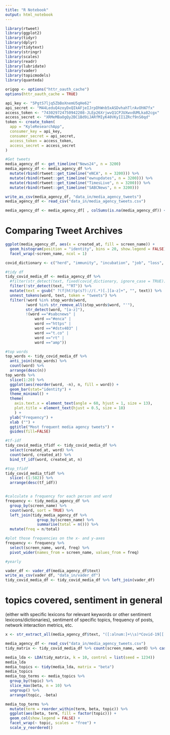 ```yaml
---
title: "R Notebook"
output: html_notebook
---
```


```r
library(rtweet)
library(ggplot2)
library(tidyr)
library(dplyr)
library(tidytext)
library(stringr)
library(scales)
library(readr)
library(lubridate)
library(vader)
library(topicmodels)
library(quanteda)

origop <- options("httr_oauth_cache")
options(httr_oauth_cache = TRUE)

api_key <- "5PgtS7ljq5ZbBoXnemU5qHe62"
api_secret <- "M44LeduQ4zoyDxQIkAFjeIJrpDhWnb5xASDvhahTlrAvOhN7fx"
access_token <- "743029724750942208-JLEp26XrjwvQ1CPJUXwvdUMLka82cgx"
access_secret <- "XRMeMBaOgQy2BC1Bd9iJARfMIyK40VKyII1ZRcf9nS0qd"
token <- create_token(
  app = "KyleResearchApp",
  consumer_key = api_key,
  consumer_secret = api_secret,
  access_token = access_token,
  access_secret = access_secret
)
```

```r
#Get tweets
media_agency_df <- get_timeline("News24", n = 3200)
media_agency_df <- media_agency_df %>% 
  mutate(rbind(rtweet::get_timeline("eNCA", n = 3200))) %>% 
  mutate(rbind(rtweet::get_timeline("ewnupdates", n = 3200))) %>% 
  mutate(rbind(rtweet::get_timeline("TimesLive", n = 3200))) %>% 
  mutate(rbind(rtweet::get_timeline("SABCNews", n = 3200)))

write_as_csv(media_agency_df, "data_in/media_agency_tweets")
media_agency_df <- read_csv("data_in/media_agency_tweets.csv")

media_agency_df <- media_agency_df[ , colSums(is.na(media_agency_df)) < nrow(media_agency_df)]
```


# Comparing Tweet Archives


```r
ggplot(media_agency_df, aes(x = created_at, fill = screen_name)) +
  geom_histogram(position = "identity", bins = 20, show.legend = FALSE) +
  facet_wrap(~screen_name, ncol = 1)
```

```r

covid_dictionary <- c("herd", "immunity", "incubation", "job", "loss", "Kits", "lockdown", "mask", "N95", "outbreak", "pandemic", "quarantine", "recovery", "sanitiser", "transmission", "Underlying", "conditions", "Ventilators", "WHO", "xenophobia", "youTube", "zoonotic", "stay-at-home", "covid", "coronavirus", "hyrdoxychloroquine", "asymptomatic", "frontline", "virus", "self-isolation", "disinfectant", "shelter-in-place", "masks", "SARS-CoV-2", "ICU", "corona", "reopen", "distancing", "covering", "furlough", "tracer", "easing", "remdesivir", "mail-in", "hornet", "antibody", "in-person", "defund", "racism", "looting", "loot", "reopen", "two-metre", "pandemic", "looter", "distancing", "dexamethasone", "racial", "vaccine")

#tidy df
tidy_covid_media_df <- media_agency_df %>% 
  #filter(str_detect(text, fixed(covid_dictionary, ignore_case = TRUE))) %>% 
  filter(!str_detect(text, "^RT")) %>% 
  mutate(text = gsub(" ?(f|ht)tp(s?)://(.*)[.][a-z]+", "", text)) %>% 
  unnest_tokens(word, text, token = "tweets") %>%
  filter(!word %in% stop_words$word,
         !word %in% str_remove_all(stop_words$word, "'"),
         str_detect(word, "[a-z]"),
         !(word =="#sabcnews" |
             word =="#enca" |
             word =="https" |
             word =="#dstv403" |
             word =="t.co" |
             word =="rt" |
             word =="amp"))

#top words
top_words <- tidy_covid_media_df %>% 
  anti_join(stop_words) %>% 
  count(word) %>% 
  arrange(desc(n))
top_words %>% 
  slice(1:20) %>% 
  ggplot(aes(reorder(word, -n), n, fill = word)) +
  geom_bar(stat="identity") +
  theme_minimal() +
  theme(
    axis.text.x = element_text(angle = 60, hjust = 1, size = 13),
    plot.title = element_text(hjust = 0.5, size = 18)
    ) +
  ylab("Frequency") +
  xlab ("") +
  ggtitle("Most frequent media agency tweets") +
  guides(fill=FALSE)

#tf-idf
tidy_covid_media_tfidf <- tidy_covid_media_df %>% 
  select(created_at, word) %>% 
  count(word, created_at) %>% 
  bind_tf_idf(word, created_at, n)

#top_tfidf
tidy_covid_media_tfidf %>% 
  slice(-(1:582)) %>% 
  arrange(desc(tf_idf))


#calculate a frequency for each person and word
frequency <- tidy_media_agency_df %>% 
  group_by(screen_name) %>% 
  count(word, sort = TRUE) %>% 
  left_join(tidy_media_agency_df %>% 
              group_by(screen_name) %>% 
              summarise(total = n())) %>%
  mutate(freq = n/total)

#plot those frequencies on the x- and y-axes 
frequency <- frequency %>% 
  select(screen_name, word, freq) %>% 
  pivot_wider(names_from = screen_name, values_from = freq)

#yearly 
```

```r
vader_df <- vader_df(media_agency_df$text)
write_as_csv(vader_df, "data_in/vader_df")
tidy_covid_media_df <- tidy_covid_media_df %>% left_join(vader_df)
```
# topics covered, sentiment in general
(either with specific lexicons for relevant keywords or other sentiment lexicons/dictionaries),
sentiment of specific topics, frequency of posts, network interaction metrics, etc.

```r
x <- str_extract_all(media_agency_df$text, "([:alnum:]+\\s)*Covid-19[[:alnum:]\\s]*\\.")[[1]]
```
```r
media_agency_df <- read_csv("data_in/media_agency_tweets.csv")
tidy_matrix <- tidy_covid_media_df %>% count(screen_name, word) %>% cast_dfm(screen_name, word, n)

media_lda <- LDA(tidy_matrix, k = 10, control = list(seed = 1234))
media_lda
media_topics <- tidy(media_lda, matrix = "beta")
media_topics
media_top_terms <- media_topics %>%
  group_by(topic) %>%
  slice_max(beta, n = 10) %>% 
  ungroup() %>%
  arrange(topic, -beta)

media_top_terms %>%
  mutate(term = reorder_within(term, beta, topic)) %>%
  ggplot(aes(beta, term, fill = factor(topic))) +
  geom_col(show.legend = FALSE) +
  facet_wrap(~ topic, scales = "free") +
  scale_y_reordered()
```

